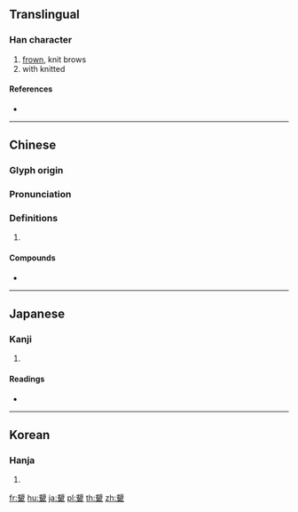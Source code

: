 {{character info/new}}
{{also|颦}}
==Translingual==

===Han character===
{{Han char|rn=181|rad=頁|as=15|sn=24|four=21406|canj=YCHWJ}}

# [[frown]], knit brows
# with knitted

====References====
* {{Han ref|kx=1410.290|dkj=43737|dj=1929.230|hdz=74396.080|uh=9870|ud=39024|bh=C649|bd=50761}}

----

==Chinese==
{{zh-forms|s=颦}}

===Glyph origin===
{{Han etym}}

===Pronunciation===
{{zh-pron
|m=pín
|c=pan4
|h=pfs=
|md=
|mn=
|w=
|mc=y
|oc=y
|cat=
}}

===Definitions===
{{zh-hanzi}}

# {{rfdef|lang=zh}}

====Compounds====
* {{zh-l|顰蹙}}

----

==Japanese==

===Kanji===
{{ja-kanji|grade=|rs=頁15}}

# {{defn|lang=ja|sort=頁15}}

====Readings====
* {{ja-readings|on=[[ひん]] (hin), [[びん]] (bin)|kun=[[しかめる]] (shikameru), [[ひそめる]] (hisomeru)}}

----

==Korean==

===Hanja===
{{ko-hanja|hangeul=빈|eumhun=|rv=bin|mr=pin|y=pin}}

# {{defn|lang=ko|sort=頁15}}

[[fr:顰]]
[[hu:顰]]
[[ja:顰]]
[[pl:顰]]
[[th:顰]]
[[zh:顰]]